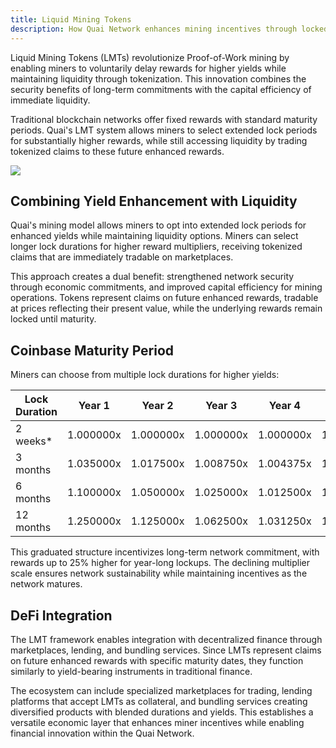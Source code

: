 ```yaml
---
title: Liquid Mining Tokens
description: How Quai Network enhances mining incentives through locked mining rewards.
---
```


Liquid Mining Tokens (LMTs) revolutionize Proof-of-Work mining by enabling miners to voluntarily delay rewards for higher yields while maintaining liquidity through tokenization. This innovation combines the security benefits of long-term commitments with the capital efficiency of immediate liquidity.

Traditional blockchain networks offer fixed rewards with standard maturity periods. Quai's LMT system allows miners to select extended lock periods for substantially higher rewards, while still accessing liquidity by trading tokenized claims to these future enhanced rewards.

<Frame>
	<img src='/images/LMTs.jpg' />
</Frame>

## Combining Yield Enhancement with Liquidity

Quai's mining model allows miners to opt into extended lock periods for enhanced yields while maintaining liquidity options. Miners can select longer lock durations for higher reward multipliers, receiving tokenized claims that are immediately tradable on marketplaces. 

This approach creates a dual benefit: strengthened network security through economic commitments, and improved capital efficiency for mining operations. Tokens represent claims on future enhanced rewards, tradable at prices reflecting their present value, while the underlying rewards remain locked until maturity.

## Coinbase Maturity Period

Miners can choose from multiple lock durations for higher yields:

| Lock Duration | Year 1    | Year 2    | Year 3    | Year 4    | Year 5+   |
| ------------- | --------- | --------- | --------- | --------- | --------- |
| 2 weeks\*     | 1.000000x | 1.000000x | 1.000000x | 1.000000x | 1.000000x |
| 3 months      | 1.035000x | 1.017500x | 1.008750x | 1.004375x | 1.002188x |
| 6 months      | 1.100000x | 1.050000x | 1.025000x | 1.012500x | 1.006250x |
| 12 months     | 1.250000x | 1.125000x | 1.062500x | 1.031250x | 1.015625x |

This graduated structure incentivizes long-term network commitment, with rewards up to 25% higher for year-long lockups. The declining multiplier scale ensures network sustainability while maintaining incentives as the network matures.

## DeFi Integration

The LMT framework enables integration with decentralized finance through marketplaces, lending, and bundling services. Since LMTs represent claims on future enhanced rewards with specific maturity dates, they function similarly to yield-bearing instruments in traditional finance.

The ecosystem can include specialized marketplaces for trading, lending platforms that accept LMTs as collateral, and bundling services creating diversified products with blended durations and yields. This establishes a versatile economic layer that enhances miner incentives while enabling financial innovation within the Quai Network.